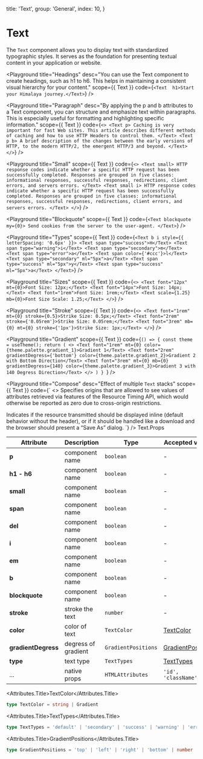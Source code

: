 
  title: 'Text',
  group: 'General',
  index: 10,
}

# Text

The `Text` component allows you to display text with standardized typographic styles. It serves as the foundation for presenting textual content in your application or website.

<Playground
  title="Headings"
  desc="You can use the Text component to create headings, such as h1 to h6. This helps in maintaining a consistent visual hierarchy for your content."
  scope={{ Text }}
  code={`
<Text  h1>Start your Himalaya journey.</Text>
`}
/>

<Playground
  title="Paragraph"
  desc="By applying the p and b attributes to a Text component, you can structure and emphasize text within paragraphs. This is especially useful for formatting and highlighting specific information."
  scope={{ Text }}
  code={`
<>
  <Text p>
   Caching is very important for fast Web sites. This article describes different methods of caching and how to use HTTP Headers to control them.
  </Text>
  <Text p b>
   A brief description of the changes between the early versions of HTTP, to the modern HTTP/2, the emergent HTTP/3 and beyond.
  </Text>
</>
`}
/>

<Playground
  title="Small"
  scope={{ Text }}
  code={`
<>
  <Text small>
   HTTP response codes indicate whether a specific HTTP request has been successfully completed. Responses are grouped in five classes: informational responses, successful responses, redirections, client errors, and servers errors.
  </Text>
  <Text small i>
   HTTP response codes indicate whether a specific HTTP request has been successfully completed. Responses are grouped in five classes: informational responses, successful responses, redirections, client errors, and servers errors.
  </Text>
</>
`}
/>

<Playground
  title="Blockquote"
  scope={{ Text }}
  code={`
<Text blockquote my={0}>
  Send cookies from the server to the user-agent.
</Text>
`}
/>

<Playground
  title="Types"
  scope={{ Text }}
  code={`
<Text b i style={{ letterSpacing: '0.6px' }}>
  <Text span type="success">H</Text>
  <Text span type="warning">i</Text>
  <Text span type="secondary">m</Text>
  <Text span type="error">a</Text>
  <Text span color={'#ccc'}>l</Text>
  <Text span type="secondary" ml="5px">a</Text>
  <Text span type="success" ml="5px">y</Text>
  <Text span type="success" ml="5px">a</Text>
</Text>
`}
/>

<Playground
  title="Sizes"
  scope={{ Text }}
  code={`
<>
  <Text font="12px" mt={0}>Font Size: 12px;</Text>
  <Text font="14px">Font Size: 14px;</Text>
  <Text font="1rem">Font Size: 1rem;</Text>
  <Text scale={1.25} mb={0}>Font Size Scale: 1.25;</Text>
</>
`}
/>

<Playground
  title="Stroke"
  scope={{ Text }}
  code={`
<>
  <Text font="1rem"  mt={0} stroke={0.5}>Strike Size: 0.5px;</Text>
  <Text font="2rem" stroke={'0.05rem'}>Strike Size: 0.05rem;</Text>
  <Text font="3rem" mb={0} mt={0} stroke={'1px'}>Strike Size: 1px;</Text>
</>
`}
/>

<Playground
  title="Gradient"
  scope={{ Text }}
  code={`() => {
    const theme = useTheme();
    return (
      <>
        <Text font="1rem" mt={0} color={theme.palette.gradient_1}>Gradient 1</Text>
        <Text font="2rem" gradientDegress={'bottom'} color={theme.palette.gradient_2}>Gradient 2 with Bottom Direction</Text>
        <Text font="3rem" mt={0} mb={0} gradientDegress={140} color={theme.palette.gradient_3}>Gradient 3 with 140 Degress Direction</Text>
      </>
    )
}
`}
/>

<Playground
  title="Compose"
  desc="Effect of multiple `Text` stacks"
  scope={{ Text }}
  code={`
<>
  <Text p mt={0}>
   Specifies origins that are allowed to see values of attributes retrieved via features of the Resource Timing API, which would otherwise be reported as zero due to cross-origin restrictions.
  </Text>

  <Text mb={0}>
    <Text small del>Indicates if the resource transmitted should be displayed inline (default behavior without the header),</Text>
    <Text small b>or if it should be handled like a download and the browser should present a “Save As” dialog.</Text>
  </Text>
</>`} />

<Attributes edit="/pages/components/text.mdx">
<Attributes.Title>Text.Props</Attributes.Title>

| Attribute      | Description    | Type             | Accepted values          | Default   |
| -------------- | -------------- | ---------------- | ------------------------ | --------- |
| **p**          | component name | `boolean`        | -                        | `true`    |
| **h1 - h6**    | component name | `boolean`        | -                        | `false`   |
| **small**      | component name | `boolean`        | -                        | `false`   |
| **span**       | component name | `boolean`        | -                        | `false`   |
| **del**        | component name | `boolean`        | -                        | `false`   |
| **i**          | component name | `boolean`        | -                        | `false`   |
| **em**         | component name | `boolean`        | -                        | `false`   |
| **b**          | component name | `boolean`        | -                        | `false`   |
| **blockquote** | component name | `boolean`        | -                        | `false`   |
| **stroke**     | stroke the text | `number`        | -                         | -   |
| **color**     | color of text | `TextColor`        | [TextColor](#textcolor)                              | -   |
| **gradientDegress**     | degress of gradient | `GradientPositions`        | [GradientPositions](#gradientpositions)                         |  `right`   |
| **type**       | text type      | `TextTypes`      | [TextTypes](#texttypes)  | `default` |
| ...            | native props   | `HTMLAttributes` | `'id', 'className', ...` | -         |


<Attributes.Title>TextColor</Attributes.Title>

```ts
type TextColor = string | Gradient
```

<Attributes.Title>TextTypes</Attributes.Title>

```ts
type TextTypes = 'default' | 'secondary' | 'success' | 'warning' | 'error'
```

<Attributes.Title>GradientPositions</Attributes.Title>

```ts
type GradientPositions = 'top' | 'left' | 'right' | 'bottom' | number
```

</Attributes>
